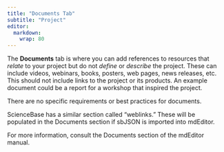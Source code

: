 ```yaml
---
title: "Documents Tab"
subtitle: "Project"
editor: 
  markdown: 
    wrap: 80
---
```


The **Documents** tab is where you can add references to resources that *relate*
to your project but do not *define* or *describe* the project. These can include
videos, webinars, books, posters, web pages, news releases, etc. This should not
include links to the project or its products. An example document could be a
report for a workshop that inspired the project.

There are no specific requirements or best practices for documents.

::: {.callout-note}
ScienceBase has a similar section called "weblinks."
These will be populated in the Documents section if sbJSON is imported into
mdEditor. 
:::

For more information, consult the Documents section of the mdEditor manual.
